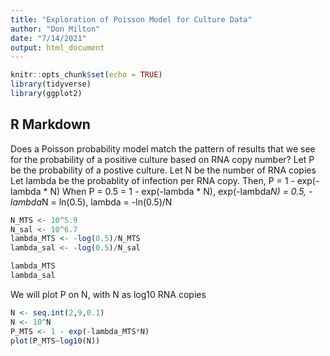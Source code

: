 ```yaml
---
title: "Exploration of Poisson Model for Culture Data"
author: "Don Milton"
date: "7/14/2021"
output: html_document
---
```


```r
knitr::opts_chunk$set(echo = TRUE)
library(tidyverse)
library(ggplot2)
```

## R Markdown

Does a Poisson probability model match the pattern of results that we see for 
the probability of a positive culture based on RNA copy number? 
Let P be the probability of a postive culture. 
Let N be the number of RNA copies
Let lambda be the probablity of infection per RNA copy. 
Then, P = 1 - exp(-lambda * N)
When P = 0.5 = 1 - exp(-lambda * N), exp(-lambda*N) = 0.5,
-lambda*N = ln(0.5),
lambda = -ln(0.5)/N

```r
N_MTS <- 10^5.9
N_sal <- 10^6.7
lambda_MTS <- -log(0.5)/N_MTS
lambda_sal <- -log(0.5)/N_sal

lambda_MTS
lambda_sal

```

We will plot P on N, with N as log10 RNA copies



```r
N <- seq.int(2,9,0.1)
N <- 10^N
P_MTS <- 1 - exp(-lambda_MTS*N)
plot(P_MTS~log10(N))
```


